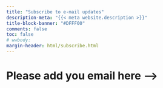 ```yaml
---
title: "Subscribe to e-mail updates"
description-meta: "{{< meta website.description >}}"
title-block-banner: "#DFFF00"
comments: false
toc: false
# wwbody: 
margin-header: html/subscribe.html
---
```


# Please add you email here -->
